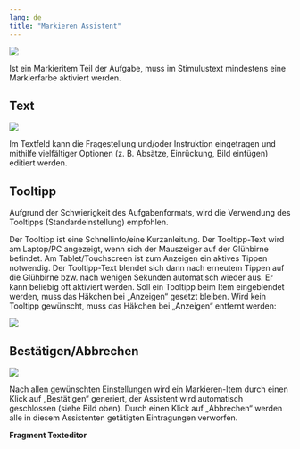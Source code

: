 ```yaml
---
lang: de
title: "Markieren Assistent"
---
```

 
![](Markieren_Item.png)

::: {.callout-note}
Ist ein Markieritem Teil der Aufgabe, muss im Stimulustext mindestens eine Markierfarbe aktiviert werden.
::: 

## Text

![](Markieren_Texteditor.png)

Im Textfeld kann die Fragestellung und/oder Instruktion eingetragen und mithilfe vielfältiger Optionen (z. B. Absätze, Einrückung, Bild einfügen) editiert werden. 

## Tooltipp
::: {.callout-note} 
Aufgrund der Schwierigkeit des Aufgabenformats, wird die Verwendung des Tooltipps (Standardeinstellung) empfohlen.
:::

Der Tooltipp ist eine Schnellinfo/eine Kurzanleitung. Der Tooltipp-Text wird am Laptop/PC angezeigt, wenn sich der Mauszeiger auf der Glühbirne befindet. Am Tablet/Touchscreen ist zum Anzeigen ein aktives Tippen notwendig. Der Tooltipp-Text blendet sich dann nach erneutem Tippen auf die Glühbirne bzw. nach wenigen Sekunden automatisch wieder aus. Er kann beliebig oft aktiviert werden. 
Soll ein Tooltipp beim Item eingeblendet werden, muss das Häkchen bei „Anzeigen“ gesetzt bleiben. Wird kein Tooltipp gewünscht, muss das Häkchen bei „Anzeigen“ entfernt werden: 

![](Markieren_Tooltip.png)

## Bestätigen/Abbrechen

![](Markieren_Bestaetigen_Abbrechen.png)

Nach allen gewünschten Einstellungen wird ein Markieren-Item durch einen Klick auf „Bestätigen“ generiert, der Assistent wird automatisch geschlossen (siehe Bild oben). 
Durch einen Klick auf „Abbrechen“ werden alle in diesem Assistenten getätigten Eintragungen verworfen.

**Fragment Texteditor**
